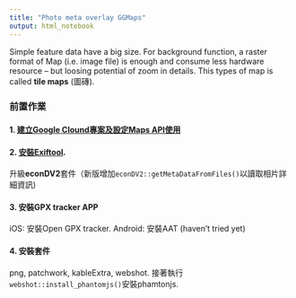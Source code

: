 ```yaml
---
title: "Photo meta overlay GGMaps"
output: html_notebook
---
```


Simple feature data have a big size. For background function, a raster format of Map (i.e. image file) is enough and consume less hardware resource -- but loosing potential of zoom in details. This types of map is called **tile maps** (圖磚).

### 前置作業

#### 1. [建立Google Clound專案及設定Maps API使用](https://developers.google.com/maps/documentation/javascript/cloud-setup)
  
#### 2. [安裝Exiftool](https://exiftool.org).  
升級**econDV2**套件（新版增加`econDV2::getMetaDataFromFiles()`以讀取相片詳細資訊)
  
#### 3. 安裝GPX tracker APP
iOS: 安裝Open GPX tracker. Android: 安裝AAT (haven't tried yet)
    
#### 4. 安裝套件
png, patchwork, kableExtra, webshot. 接著執行`webshot::install_phantomjs()`安裝phamtonjs.
  

